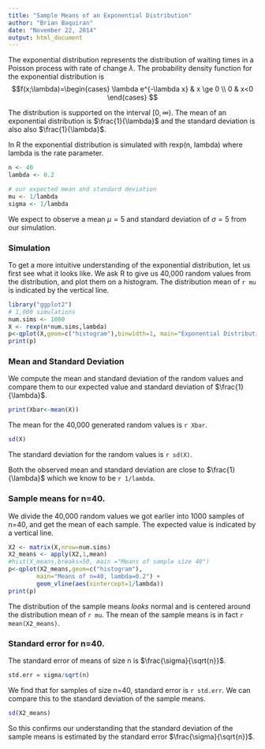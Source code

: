 ```yaml
---
title: "Sample Means of an Exponential Distribution"
author: "Brian Baquiran"
date: "November 22, 2014"
output: html_document
---
```


The exponential distribution represents the distribution of 
waiting times in a Poisson process with rate of change $\lambda$. 
The probability density function for the exponential distribution is 
$$f(x;\lambda)=\begin{cases}
\lambda e^{-\lambda x} & x \ge 0 \\
0 & x<0
\end{cases}
$$

The distribution is supported on the interval $[0, \infty)$. 
The mean of an exponential distribution is $\frac{1}{\lambda}$ and the standard deviation is also also $\frac{1}{\lambda}$.

In R the exponential distribution is simulated with rexp(n, lambda) where lambda is the rate parameter.
```r
n <- 40
lambda <- 0.2

# our expected mean and standard deviation
mu <- 1/lambda
sigma <- 1/lambda
```

We expect to observe a mean $\mu=5$ and standard deviation of $\sigma=5$ from our simulation. 

### Simulation
To get a more intuitive understanding of the exponential 
distribution, let us first see what it looks like. We ask R 
to give us 40,000 random values from the distribution, and 
plot them on a histogram. The distribution mean of `r mu` is indicated 
by the vertical line.

```r
library("ggplot2")
# 1,000 simulations
num.sims <- 1000
X <- rexp(n*num.sims,lambda)
p<-qplot(X,geom=c("histogram"),binwidth=1, main="Exponential Distribution, lambda=0.2") + geom_vline(aes(xintercept=1/lambda))
print(p)
```

### Mean and Standard Deviation
We compute the mean and standard deviation of the random values 
and compare them to our expected value and standard deviation 
of $\frac{1}{\lambda}$.
```r
print(Xbar<-mean(X))
```
The mean for the 40,000 generated random values is `r Xbar`.

```r
sd(X)
```

The standard deviation for the random values is `r sd(X)`.

Both the observed mean and standard deviation are close to 
$\frac{1}{\lambda}$ which we know to be `r 1/lambda`.

### Sample means for n=40. 
We divide the 40,000 random values we got earlier into 1000 
samples of n=40, and get the mean of each sample. The
expected value is indicated by a vertical line.
```r
X2 <- matrix(X,nrow=num.sims)
X2_means <- apply(X2,1,mean)
#hist(X_means,breaks=50, main ="Means of sample size 40")
p<-qplot(X2_means,geom=c("histogram"),
        main="Means of n=40, lambda=0.2") + 
        geom_vline(aes(xintercept=1/lambda))
print(p)
```

The distribution of the sample means _looks_ normal and is 
centered around the distribution mean of `r mu`. The mean of 
the sample means is in fact `r mean(X2_means)`.

### Standard error for n=40. 

The standard error of means of size n is $\frac{\sigma}{\sqrt{n}}$. 
 
```r
std.err = sigma/sqrt(n)
```
We find that for samples of size n=40, standard error is `r std.err`.
We can compare this to the standard deviation of the sample
means.
```r
sd(X2_means)
```

So this confirms our understanding that the standard deviation
of the sample means is estimated by the standard error 
$\frac{\sigma}{\sqrt{n}}$.